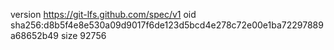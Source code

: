 version https://git-lfs.github.com/spec/v1
oid sha256:d8b5f4e8e530a09d9017f6de123d5bcd4e278c72e00e1ba72297889a68652b49
size 92756
